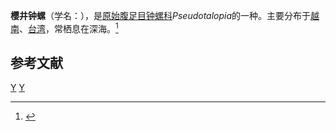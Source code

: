 {{Speciesbox
| taxon = Pseudotalopia sakuraii
| binomial_authority = Habe, 1961
}}
'''樱井钟螺'''（学名：''{{lang|la|Pseudotalopia sakuraii}}''），是[[原始腹足目|原始腹足目]][[钟螺科|钟螺科]]''Pseudotalopia''的一种。主要分布于[[越南|越南]]、[[台湾|台湾]]，常栖息在深海。<ref>{{cite web|url=http://shell.sinica.edu.tw/chinese/shellbase_detail.php?science_no=136|title=国际贝库：樱井钟螺|publisher=台湾贝类资料库|accessdate=2009-08-11|archive-date=2016-03-04|archive-url=https://web.archive.org/web/20160304125310/http://shell.sinica.edu.tw/chinese/shellbase_detail.php?science_no=136|dead-url=no}}</ref>

== 参考文献 ==
{{reflist}}
{{Taxonbar|from=Q7255615}}

[[Category:钟螺科|Y]]
[[Category:_1961年描述的动物|Y]]